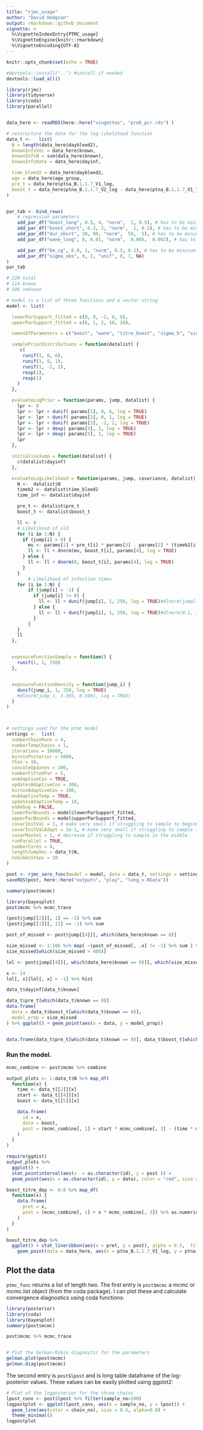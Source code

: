 ```yaml
---
title: "rjmc_usage"
author: "David Hodgson"
output: rmarkdown::github_document
vignette: >
  %\VignetteIndexEntry{PTMC_usage}
  %\VignetteEngine{knitr::rmarkdown}
  %\VignetteEncoding{UTF-8}
---
```


```r
knitr::opts_chunk$set(echo = TRUE)
```

```r
#devtools::install("..") #install if needed
devtools::load_all()

library(rjmc)
library(tidyverse) 
library(coda)
library(parallel)


data_here <- readRDS(here::here("vingettes", "preD_pcr.rds") )

# restructure the data for the log-likelihood function
data_t <-   list(
  N = length(data_here$daybleed2),
  knownInfsVec = data_here$known,        
  knownInfsN = sum(data_here$known),
  knownInfsDate = data_here$dayinf,

  time_bleed2 = data_here$daybleed2,
  age = data_here$age_group,
  pre_t = data_here$ptna_B.1.1.7_V1_log,
  boost_t = data_here$ptna_B.1.1.7_V2_log - data_here$ptna_B.1.1.7_V1_log
)


par_tab <- bind_rows( 
    # regression parameters
    add_par_df("boost_long", 0.5, 4, "norm",  1, 0.5), # has to be mininum boost      
    add_par_df("boost_short", 0.2, 2, "norm",  1, 0.5), # has to be mininum boost        
    add_par_df("dur_short", 30, 80, "norm",  50,  5), # has to be mininum boost        
    add_par_df("wane_long", 0, 0.01, "norm",  0.005,  0.002), # has to be mininum boost        

    add_par_df("bm_cg", 0.0, 1, "norm", 0.3, 0.1), # has to be mininum boost
    add_par_df("sigma_obs", 0, 1, "unif", 0, 1, NA)
)
par_tab

# 220 total
# 114 known
# 106 unknown 

# model is a list of three functions and a vector string
model <- list(

  lowerParSupport_fitted = c(0, 0, -2, 0, 0),
  upperParSupport_fitted = c(6, 1, 2, 10, 10),

  namesOfParameters = c("boost", "wane", "titre_boost", "sigma_b", "sigma_p"),

  samplePriorDistributions = function(datalist) {
     c(
      runif(1, 0, 6),
      runif(1, 0, 1),
      runif(1, -2, 2),
      rexp(1),
      rexp(1)
    )
  },

  evaluateLogPrior = function(params, jump, datalist) {
    lpr <- 0
    lpr <- lpr + dunif( params[1], 0, 6, log = TRUE)
    lpr <- lpr + dunif( params[2], 0, 1, log = TRUE)
    lpr <- lpr + dunif( params[3], -2, 2, log = TRUE)
    lpr <- lpr + dexp( params[4], 1, log = TRUE)
    lpr <- lpr + dexp( params[5], 1, log = TRUE)
    lpr
  },

  initialiseJump = function(datalist) {
    c(datalist$dayinf)
  },

  evaluateLogLikelihood = function(params, jump, covariance, datalist) {
    N <-  datalist$N
    timeb2 <- datalist$time_bleed2
    time_inf <- datalist$dayinf

    pre_t <- datalist$pre_t
    boost_t <- datalist$boost_t

    ll <- 0
    # Likelihood of old
    for (i in 1:N) {
      if (jump[i] > 0) {
        mu <- params[1] + pre_t[i] * params[3] - params[2] * (timeb2[i] - jump[i])
        ll <- ll + dnorm(mu, boost_t[i], params[4], log = TRUE)
      } else {
        ll <- ll + dnorm(0, boost_t[i], params[4], log = TRUE)
      }
    }
        # Likelihood of infection times
    for (i in 1:N) {
        if (jump[i] > -1) {
          if (jump[i] != 0) {
            ll <- ll + dunif(jump[i], 1, 250, log = TRUE)#dlnorm(jump[i], 3.395, 0.5961, log = TRUE)
          } else {
            ll <- ll + dunif(jump[i], 1, 250, log = TRUE)#dlnorm(0.1, 3.395, 0.5961, log = TRUE)
          }
        }
    }
    ll
  },


  exposureFunctionSample = function() {
    runif(1, 1, 250)
  },


  exposureFunctionDensity = function(jump_i) {
    dunif(jump_i, 1, 250, log = TRUE)
    #dlnorm(jump_i, 3.395, 0.5961, log = TRUE)
  }
)



# settings used for the ptmc model 
settings <-  list(
  numberChainRuns = 4,
  numberTempChains = 1,
  iterations = 10000,
  burninPosterior = 5000,
  thin = 10,
  consoleUpdates = 100,
  numberFittedPar = 5,
  onAdaptiveCov = TRUE,
  updatesAdaptiveCov = 200,
  burninAdaptiveCov = 100,
  onAdaptiveTemp = TRUE,
  updatesAdaptiveTemp = 10,
  onDebug = FALSE,
  lowerParBounds = model$lowerParSupport_fitted,
  upperParBounds = model$upperParSupport_fitted,
  covarInitVal = 1, # make very small if struggling to sample to beginning
  covarInitValAdapt = 1e-1, # make very small if struggling to sample to beginning
  covarMaxVal = 1, # decrease if struggling to sample in the middle
  runParallel = TRUE,
  numberCores = 4, 
  lengthJumpVec = data_t$N,
  noGibbsSteps = 10
)

post <- rjmc_sero_func(model = model, data = data_t, settings = settings)
saveRDS(post, here::here("outputs", "play", "long_v.RData"))


```
```r

summary(post$mcmc)

library(bayesplot)
post$mcmc %>% mcmc_trace

(post$jump[[2]][, 1] == -1) %>% sum
(post$jump[[1]][, 11] == -1) %>% sum

post_of_missed <- post$jump[[4]][, which(data_here$known == 0)] 

size_missed <- 1:106 %>% map( ~(post_of_missed[, .x] != -1) %>% sum ) %>% unlist
size_missed[which(size_missed > 400)]

lol <- post$jump[[4]][, which(data_here$known == 0)][, which(size_missed > 400)] 

x <- 14
lol[, x][lol[, x] > -1] %>% hist

data_t$dayinf[data_t$known]

data_t$pre_t[which(data_t$known == 0)]
data.frame(
  data = data_t$boost_t[which(data_t$known == 0)],
  model_prop = size_missed
) %>% ggplot() + geom_point(aes(x = data, y = model_prop))


data.frame(data_t$pre_t[which(data_t$known == 0)], data_t$boost_t[which(data_t$known == 0)])


```

### Run the model.

```r

mcmc_combine <- post$mcmc %>% combine 

output_plots <- 1:data_t$N %>% map_df(
  function(x) {
    time <- data_t[[2]][x]
    start <- data_t[[4]][x]
    boost <- data_t[[5]][x]

    data.frame(
      id = x,
      data = boost,
      post = (mcmc_combine[, 1] + start * mcmc_combine[, 3] - (time * mcmc_combine[, 2])) %>% as.numeric
    )
  }
)

require(ggdist)
output_plots %>% 
  ggplot() + 
  stat_pointinterval(aes(x  = as.character(id), y = post )) + 
  geom_point(aes(x = as.character(id), y = data), color = "red", size = 2)

boost_titre_dep <- 0:8 %>% map_df(
  function(x) {
    data.frame(
      pret = x,
      post = (mcmc_combine[, 1] + x * mcmc_combine[, 3]) %>% as.numeric
    )
  }
)

boost_titre_dep %>% 
  ggplot() + stat_lineribbon(aes(x = pret, y = post), alpha = 0.5,  fill = "red") + 
    geom_point(data = data_here, aes(x = ptna_B.1.1.7_V1_log, y = ptna_B.1.1.7_V2_log - ptna_B.1.1.7_V1_log))


```

## Plot the data 
`ptmc_func` returns a list of length two. The first entry is `post$mcmc` a mcmc or mcmc.list object (from the coda package). I can plot these and calculate convergence diagnostics using coda functions:

```r
library(posterior)
library(coda)
library(bayesplot)
summary(post$mcmc)

post$mcmc %>% mcmc_trace


# Plot the Gelman-Rubin diagnostic for the parameters
gelman.plot(post$mcmc)
gelman.diag(post$mcmc)

```

The second entry is `post$lpost` and is long table dataframe of the log-posterior values. These values can be easily plotted using ggplot2:
```r
# Plot of the logposterior for the three chains
lpost_conv <- post$lpost %>% filter(sample_no>100)
logpostplot <- ggplot(lpost_conv, aes(x = sample_no, y = lpost)) + 
  geom_line(aes(color = chain_no), size = 0.5, alpha=0.8) +
  theme_minimal()
logpostplot

```